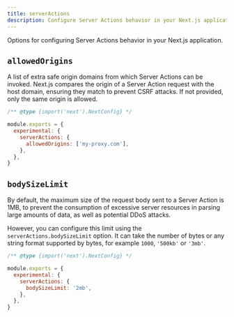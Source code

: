 ```yaml
---
title: serverActions
description: Configure Server Actions behavior in your Next.js application.
---
```


Options for configuring Server Actions behavior in your Next.js application.

## `allowedOrigins`

A list of extra safe origin domains from which Server Actions can be invoked. Next.js compares the origin of a Server Action request with the host domain, ensuring they match to prevent CSRF attacks. If not provided, only the same origin is allowed.

```js filename="next.config.js"
/** @type {import('next').NextConfig} */

module.exports = {
  experimental: {
    serverActions: {
      allowedOrigins: ['my-proxy.com'],
    },
  },
}
```

## `bodySizeLimit`

By default, the maximum size of the request body sent to a Server Action is 1MB, to prevent the consumption of excessive server resources in parsing large amounts of data, as well as potential DDoS attacks.

However, you can configure this limit using the `serverActions.bodySizeLimit` option. It can take the number of bytes or any string format supported by bytes, for example `1000`, `'500kb'` or `'3mb'`.

```js filename="next.config.js"
/** @type {import('next').NextConfig} */

module.exports = {
  experimental: {
    serverActions: {
      bodySizeLimit: '2mb',
    },
  },
}
```
